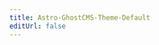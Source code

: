 ```yaml
---
title: Astro-GhostCMS-Theme-Default
editUrl: false
---
```


<LinkCard 
	title="Data Source"
	description="This is the Source for this webpage"
	href="https://github.com/MatthiesenXYZ/astro-ghostcms/blob/main/packages/astro-ghostcms-theme-default/CHANGELOG.md"
/>

<DefaultTheme />